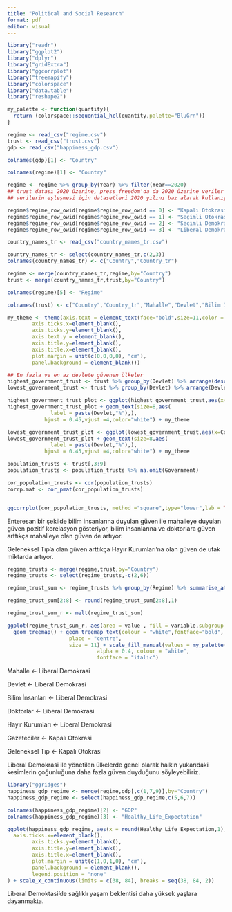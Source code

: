 ---
title: "Political and Social Research"
format: pdf
editor: visual
---

```{r}
library("readr")
library("ggplot2")
library("dplyr")
library("gridExtra")
library("ggcorrplot")
library("treemapify")
library("colorspace")
library("data.table")
library("reshape2")

my_palette <- function(quantity){
  return (colorspace::sequential_hcl(quantity,palette="BluGrn"))
}
```

```{r message=FALSE}
regime <- read_csv("regime.csv")
trust <- read_csv("trust.csv")
gdp <- read_csv("happiness_gdp.csv")

colnames(gdp)[1] <- "Country"

colnames(regime)[1] <- "Country"

regime <- regime %>% group_by(Year) %>% filter(Year==2020)
## trust datası 2020 üzerine, press_freedom'da da 2020 üzerine veriler mevcut
## verilerin eşleşmesi için datasetleri 2020 yılını baz alarak kullanıyorum

regime$regime_row_owid[regime$regime_row_owid == 0] <- "Kapalı Otokrasi"
regime$regime_row_owid[regime$regime_row_owid == 1] <- "Seçimli Otokrasi"
regime$regime_row_owid[regime$regime_row_owid == 2] <- "Seçimli Demokrasi"
regime$regime_row_owid[regime$regime_row_owid == 3] <- "Liberal Demokrasi"

country_names_tr <- read_csv("country_names_tr.csv")

country_names_tr <- select(country_names_tr,c(2,3))
colnames(country_names_tr) <- c("Country","Country_tr")

regime <- merge(country_names_tr,regime,by="Country")
trust <- merge(country_names_tr,trust,by="Country")

colnames(regime)[5] <- "Regime"

colnames(trust) <- c("Country","Country_tr","Mahalle","Devlet","Bilim İnsanları","Gazeteciler","Doktorlar","Hayır Kurumları","Geleneksel Tıp")
```

```{r}
my_theme <- theme(axis.text = element_text(face="bold",size=11,color = "black"),
        axis.ticks.x=element_blank(),
        axis.ticks.y=element_blank(),
        axis.text.y = element_blank(),
        axis.title.y=element_blank(),
        axis.title.x=element_blank(),
        plot.margin = unit(c(0,0,0,0), "cm"),
        panel.background = element_blank())
```

```{r}
## En fazla ve en az devlete güvenen ülkeler
highest_government_trust <- trust %>% group_by(Devlet) %>% arrange(desc(Devlet)) %>% head(3)
lowest_government_trust <- trust %>% group_by(Devlet) %>% arrange(Devlet) %>% head(3)

highest_government_trust_plot <- ggplot(highest_government_trust,aes(x=Country_tr,y=Devlet)) + geom_col(fill= my_palette(3))
highest_government_trust_plot + geom_text(size=8,aes(
              label = paste(Devlet,"%"),),
            hjust = 0.45,vjust =4,color="white") + my_theme

lowest_government_trust_plot <- ggplot(lowest_government_trust,aes(x=Country_tr,y=Devlet)) + geom_col(fill= rev(my_palette(3)))
lowest_government_trust_plot + geom_text(size=8,aes(
              label = paste(Devlet,"%"),),
            hjust = 0.45,vjust =4,color="white") + my_theme
```

```{r}
population_trusts <- trust[,3:9]
population_trusts <- population_trusts %>% na.omit(Government)

cor_population_trusts <- cor(population_trusts)
corrp.mat <- cor_pmat(cor_population_trusts)


ggcorrplot(cor_population_trusts, method ="square",type="lower",lab = TRUE,p.mat=corrp.mat,insig="blank",colors = my_palette(3),outline.color = my_palette(3)[2],show.legend = FALSE,hc.order = TRUE)
```

Enteresan bir şekilde bilim insanlarına duyulan güven ile mahalleye duyulan güven pozitif korelasyon gösteriyor, bilim insanlarına ve doktorlara güven arttıkça mahalleye olan güven de artıyor.

Geleneksel Tıp'a olan güven arttıkça Hayır Kurumları'na olan güven de ufak miktarda artıyor.

```{r message=FALSE}
regime_trusts <- merge(regime,trust,by="Country")
regime_trusts <- select(regime_trusts,-c(2,6))

regime_trust_sum <- regime_trusts %>% group_by(Regime) %>% summarise_at(c("Mahalle","Devlet","Bilim İnsanları","Gazeteciler","Doktorlar","Hayır Kurumları","Geleneksel Tıp"), mean, na.rm = TRUE)

regime_trust_sum[2:8] <- round(regime_trust_sum[2:8],1)

regime_trust_sum_r <- melt(regime_trust_sum)

ggplot(regime_trust_sum_r, aes(area = value , fill = variable,subgroup = Regime, label=paste(variable,"\n",value,"%"))) +
  geom_treemap() + geom_treemap_text(colour = "white",fontface="bold",
                    place = "centre",
                    size = 11) + scale_fill_manual(values = my_palette(8)) + theme(legend.position = "none") + geom_treemap_subgroup_border(colour = "white", size = 5) + geom_treemap_subgroup_text(place = "centre", grow = TRUE,reflow = TRUE,
                             alpha = 0.4, colour = "white",
                             fontface = "italic")
```

Mahalle \<- Liberal Demokrasi

Devlet \<- Liberal Demokrasi

Bilim İnsanları \<- Liberal Demokrasi

Doktorlar \<- Liberal Demokrasi

Hayır Kurumları \<- Liberal Demokrasi

Gazeteciler \<- Kapalı Otokrasi

Geleneksel Tıp \<- Kapalı Otokrasi

Liberal Demokrasi ile yönetilen ülkelerde genel olarak halkın yukarıdaki kesimlerin çoğunluğuna daha fazla güven duyduğunu söyleyebiliriz.

```{r}
library("ggridges")
happiness_gdp_regime <- merge(regime,gdp[,c(1,7,9)],by="Country")
happiness_gdp_regime <- select(happiness_gdp_regime,c(5,6,7))

colnames(happiness_gdp_regime)[2] <- "GDP"
colnames(happiness_gdp_regime)[3] <- "Healthy_Life_Expectation"
```

```{r}
ggplot(happiness_gdp_regime, aes(x = round(Healthy_Life_Expectation,1), y = Regime,fill=Regime)) + geom_density_ridges2(scale=2,alpha=0.75,quantile_lines = TRUE,jittered_points = TRUE,color=my_palette(1)[1], quantiles = c(0.025, 0.975)) + scale_fill_manual(values=my_palette(4)) + theme(
  axis.ticks.x=element_blank(),
        axis.ticks.y=element_blank(),
        axis.title.y=element_blank(),
        axis.title.x=element_blank(),
        plot.margin = unit(c(1,0,1,0), "cm"),
        panel.background = element_blank(),
        legend.position = "none"
) + scale_x_continuous(limits = c(38, 84), breaks = seq(38, 84, 2))
```

Liberal Demoktasi'de sağlıklı yaşam beklentisi daha yüksek yaşlara dayanmakta.
